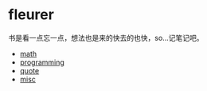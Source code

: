 = fleurer =

书是看一点忘一点，想法也是来的快去的也快，so...记笔记吧。
    
* [[math]]
* [[programming]] 
* [[quote]]
* [[misc]]
